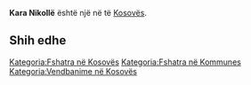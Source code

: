 {{Fshat në 
 | Emri                = Kara Nikollë
 | EmriAlt                = 
 | NAME_SHORT_FORM=      
 | NAME_GENERIC=      
 | NAME_SORT_NAME_RO=      KARANIKOLLE
 | FULL_NAME_RO = Kara Nikollë
 | FULL_NAME_ND_RO=Kara Nikolle
 | SORT_NAME_RG=KARANIKOLLE
 | FULL_NAME_RG=Kara Nikollë
 | FULL_NAME_ND_RG=Kara Nikolle
 | SRP_NAME_SHORT_FORM=      
 | SRP_NAME_GENERIC=      
 | SRP_NAME_SORT_NAME_RO=      
 | SRP_FULL_NAME_RO = 
 | SRP_FULL_NAME_ND_RO=
 | SRP_SORT_NAME_RG=
 | SRP_FULL_NAME_RG=
 | SRP_FULL_NAME_ND_RG=
 | Emri (Rasa dhanore) = 
 | Figura              = 
 | Shteti              = Kosovo
 | Komuna              = 
 | Kodi postar         = 
 | Sipërfaqja          = 

 | Popullsia           = 

 | Regj. i popullsisë  = 
 | Dend. e popullsisë  = 
 | Faqja zyrtare       = 
 <!--- Koordinatat ----> 
 | Gjerësia            = 42.0825
 | Gjatësia            = 20.810278
 | Lartësia            = 
}}
'''Kara Nikollë''' është një [[]] në [[]] të [[Kosovës]].

<!-- == Gjeografia == -->
<!-- == Historia == -->
<!-- == Demografia == -->
== Shih edhe ==
{{Komuna }}
{{Kosovo-Administrata-Cung}}

[[Kategoria:Fshatra në Kosovës]]
[[Kategoria:Fshatra në Kommunes ]]
[[Kategoria:Vendbanime në Kosovës]]